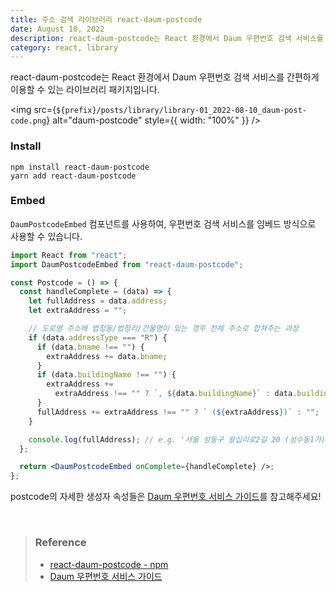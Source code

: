 ```yaml
---
title: 주소 검색 라이브러리 react-daum-postcode
date: August 10, 2022
description: react-daum-postcode는 React 환경에서 Daum 우편번호 검색 서비스를 간편하게 이용할 수 있는 라이브러리 패키지입니다.
category: react, library
---
```



react-daum-postcode는 React 환경에서 Daum 우편번호 검색 서비스를 간편하게 이용할
수 있는 라이브러리 패키지입니다.

<img
  src={`${prefix}/posts/library/library-01_2022-08-10_daum-post-code.png`}
  alt="daum-postcode"
  style={{ width: "100%" }}
/>

### Install

```
npm install react-daum-postcode
yarn add react-daum-postcode
```

### Embed

`DaumPostcodeEmbed` 컴포넌트를 사용하여, 우편번호 검색 서비스를 임베드 방식으로 사용할 수 있습니다.

```jsx
import React from "react";
import DaumPostcodeEmbed from "react-daum-postcode";

const Postcode = () => {
  const handleComplete = (data) => {
    let fullAddress = data.address;
    let extraAddress = "";

    // 도로명 주소에 법정동/법정리/건물명이 있는 경우 전체 주소로 합쳐주는 과정
    if (data.addressType === "R") {
      if (data.bname !== "") {
        extraAddress += data.bname;
      }
      if (data.buildingName !== "") {
        extraAddress +=
          extraAddress !== "" ? `, ${data.buildingName}` : data.buildingName;
      }
      fullAddress += extraAddress !== "" ? ` (${extraAddress})` : "";
    }

    console.log(fullAddress); // e.g. '서울 성동구 왕십리로2길 20 (성수동1가)'
  };

  return <DaumPostcodeEmbed onComplete={handleComplete} />;
};
```

postcode의 자세한 생성자 속성들은 <a href="https://postcode.map.daum.net/guide" target="_blank">Daum 우편번호 서비스 가이드</a>를 참고해주세요!

<br />

> ### **Reference**
>
> - <a href="https://www.npmjs.com/package/react-daum-postcode" target="_blank">
>     react-daum-postcode - npm
>   </a>
> - <a href="https://postcode.map.daum.net/guide" target="_blank">
>     Daum 우편번호 서비스 가이드
>   </a>
